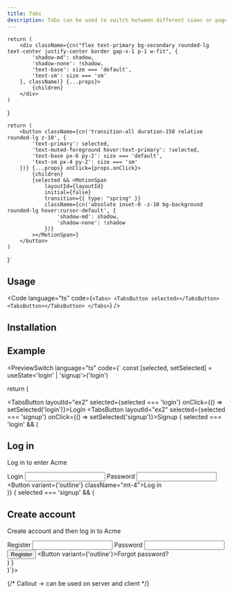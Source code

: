 ```yaml
---
title: Tabs
description: Tabs can be used to switch between different views or pages.
---
```



    return (
        <div className={cn("flex text-primary bg-secondary rounded-lg text-center justify-center border gap-x-1 p-1 w-fit", {
            'shadow-md': shadow,
            'shadow-none': !shadow,
            'text-base': size === 'default',
            'text-sm': size === 'sm'
        }, className)} {...props}>
            {children}
        </div>
    )
}

    return (
        <button className={cn('transition-all duration-150 relative rounded-lg z-10', {
            'text-primary': selected,
            'text-muted-foreground hover:text-primary': !selected,
            'text-base px-6 py-2': size === 'default',
            'text-sm px-4 py-2': size === 'sm'
        })} {...props} onClick={props.onClick}>
            {children}
            {selected && <MotionSpan
                layoutId={layoutId}
                initial={false}
                transition={{ type: "spring" }}
                className={cn('absolute inset-0 -z-10 bg-background rounded-lg hover:cursor-default', {
                    'shadow-md': shadow,
                    'shadow-none': !shadow
                })}
            ></MotionSpan>}
        </button>
    )
}`

<PreviewSwitch code={code} language="ts" layoutId="tabs-preview">
<Ex1 />
</PreviewSwitch>

## Usage
<Code language="ts" code={`
<Tabs>
    <TabsButton selected></TabsButton>
    <TabsButton></TabsButton>
</Tabs>
`} />

## Installation
<Installation
    npm="npm install motion"
    yarn="yarn add motion"
    pnpm="pnpm add motion"
    bun="bun add motion"
    code={code}
    language="ts"
    implementation="import { Tabs, TabsButton } from '@/components/ui/<your-path>" />

## Example
<PreviewSwitch language="ts" code={`
const [selected, setSelected] = useState<'login' | 'signup'>('login')

return (
    <div className="relative">
        <Tabs className="mx-auto" disableOverflow>
            <TabsButton layoutId="ex2" selected={selected === 'login'} onClick={() => setSelected('login')}>Login</TabsButton>
            <TabsButton layoutId="ex2" selected={selected === 'signup'} onClick={() => setSelected('signup')}>Signup</TabsButton>
        </Tabs>
        { selected === 'login' && (
            <div className="border p-4 rounded-lg bg-background mt-4">
                <h2 className="text-2xl font-semibold tracking-tight">Log in</h2>
                <p className="text-sm text-muted-foreground">Log in to enter Acme</p>
                <div className="mt-4">
                    <Label htmlFor="login">Login</Label>
                    <Input name="login" id="login" type="email" className="mb-4" />
                    <Label htmlFor="password">Password</Label>
                    <Input name="password" id="password" type="password"/>
                    <Button variant={'outline'} className="mt-4">Log in</Button>
                </div>
            </div>
        )}
        { selected === 'signup' && (
            <div className="border p-4 rounded-lg bg-background mt-4">
                <h2 className="text-2xl font-semibold tracking-tight">Create account</h2>
                <p className="text-sm text-muted-foreground">Create account and then log in to Acme</p>
                <div className="mt-4">
                    <Label htmlFor="register">Register</Label>
                    <Input name="register" id="register" type="email" className="mb-4" />
                    <Label htmlFor="password">Password</Label>
                    <Input name="password" id="password" type="password"/>
                    <div className="mt-4 flex gap-x-2">
                        <Button>Register</Button>
                        <Button variant={'outline'}>Forgot password?</Button>
                    </div>
                </div>
            </div>
        ) }
    </div>
)`}>
<Ex2 />
</PreviewSwitch>

{/* Callout -> can be used on server and client */}